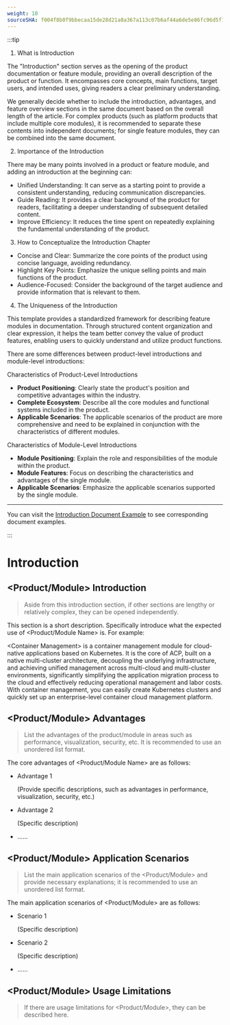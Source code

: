 ```yaml
---
weight: 10
sourceSHA: f004f8b0f9bbecaa15de28d21a8a367a113c07b6af44a6de5e86fc96d5f13741
---
```


:::tip

1. What is Introduction

The "Introduction" section serves as the opening of the product documentation or feature module, providing an overall description of the product or function. It encompasses core concepts, main functions, target users, and intended uses, giving readers a clear preliminary understanding.

We generally decide whether to include the introduction, advantages, and feature overview sections in the same document based on the overall length of the article. For complex products (such as platform products that include multiple core modules), it is recommended to separate these contents into independent documents; for single feature modules, they can be combined into the same document.

2. Importance of the Introduction

There may be many points involved in a product or feature module, and adding an introduction at the beginning can:

- Unified Understanding: It can serve as a starting point to provide a consistent understanding, reducing communication discrepancies.
- Guide Reading: It provides a clear background of the product for readers, facilitating a deeper understanding of subsequent detailed content.
- Improve Efficiency: It reduces the time spent on repeatedly explaining the fundamental understanding of the product.

3. How to Conceptualize the Introduction Chapter

- Concise and Clear: Summarize the core points of the product using concise language, avoiding redundancy.
- Highlight Key Points: Emphasize the unique selling points and main functions of the product.
- Audience-Focused: Consider the background of the target audience and provide information that is relevant to them.

4. The Uniqueness of the Introduction

This template provides a standardized framework for describing feature modules in documentation. Through structured content organization and clear expression, it helps the team better convey the value of product features, enabling users to quickly understand and utilize product functions.

There are some differences between product-level introductions and module-level introductions:

Characteristics of Product-Level Introductions

- **Product Positioning**: Clearly state the product's position and competitive advantages within the industry.
- **Complete Ecosystem**: Describe all the core modules and functional systems included in the product.
- **Applicable Scenarios**: The applicable scenarios of the product are more comprehensive and need to be explained in conjunction with the characteristics of different modules.

Characteristics of Module-Level Introductions

- **Module Positioning**: Explain the role and responsibilities of the module within the product.
- **Module Features**: Focus on describing the characteristics and advantages of the single module.
- **Applicable Scenarios**: Emphasize the applicable scenarios supported by the single module.

---

You can visit the [Introduction Document Example](https://product-doc-guide.alauda.cn/template/intro/example.html) to see corresponding document examples.

:::

# Introduction

## \<Product/Module> Introduction

> Aside from this introduction section, if other sections are lengthy or relatively complex, they can be opened independently.

This section is a short description. Specifically introduce what the expected use of \<Product/Module Name> is. For example:

\<Container Management> is a container management module for cloud-native applications based on Kubernetes. It is the core of ACP, built on a native multi-cluster architecture, decoupling the underlying infrastructure, and achieving unified management across multi-cloud and multi-cluster environments, significantly simplifying the application migration process to the cloud and effectively reducing operational management and labor costs. With container management, you can easily create Kubernetes clusters and quickly set up an enterprise-level container cloud management platform.

## \<Product/Module> Advantages

> List the advantages of the product/module in areas such as performance, visualization, security, etc. It is recommended to use an unordered list format.

The core advantages of \<Product/Module Name> are as follows:

- Advantage 1

  (Provide specific descriptions, such as advantages in performance, visualization, security, etc.)

- Advantage 2

  (Specific description)

- ......

## \<Product/Module> Application Scenarios

> List the main application scenarios of the \<Product/Module> and provide necessary explanations; it is recommended to use an unordered list format.

The main application scenarios of \<Product/Module> are as follows:

- Scenario 1

  (Specific description)

- Scenario 2

  (Specific description)

- ......

## \<Product/Module> Usage Limitations

> If there are usage limitations for \<Product/Module>, they can be described here.
